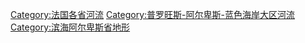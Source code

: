 [[Category:法国各省河流|Category:法国各省河流]]
[[Category:普罗旺斯-阿尔卑斯-蓝色海岸大区河流|Category:普罗旺斯-阿尔卑斯-蓝色海岸大区河流]]
[[Category:滨海阿尔卑斯省地形|Category:滨海阿尔卑斯省地形]]